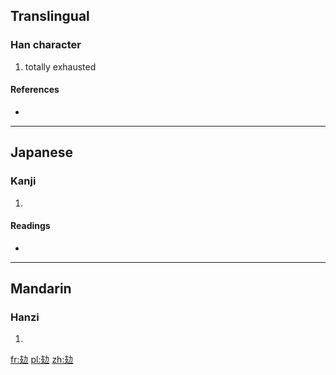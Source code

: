 ==Translingual==

===Han character===
{{Han char|rn=65|rad=支|as=02|sn=6|four=|canj=十水大尸 (JEKS)}}

# totally exhausted

====References====
* {{Han ref|kx=0467.050|dkj=02308|hdz=10367.030|uh=6530|ud=25904}}

----

==Japanese==

===Kanji===
{{ja-kanji|grade=|rs=支02}}

# {{defn|lang=ja|sort=支02}}

====Readings====
* {{ja-readings|on=[[き]] (ki)|kun=[[つかれきる]] (tsukarekiru)}}

----

==Mandarin==

===Hanzi===
{{cmn-hanzi|pin=[[guì]] ([[gui4]])|wg=kuei<sup>4</sup>}}

# {{defn|lang=cmn|sort=支02}}

[[fr:攰]]
[[pl:攰]]
[[zh:攰]]
